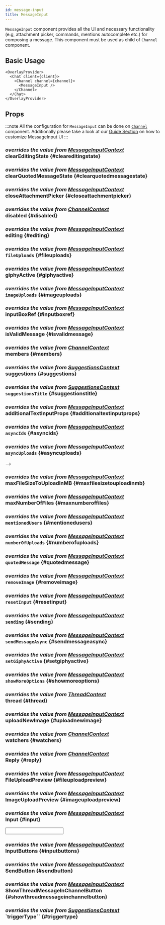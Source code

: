 ```yaml
---
id: message-input
title: MessageInput
---
```






`MessageInput` component provides all the UI and necessary functionality (e.g, attachment picker, commands, mentions autocomplete etc.) for composing a message.
This component must be used as child of `Channel` component.

## Basic Usage

```tsx
<OverlayProvider>
  <Chat client={client}>
    <Channel channel={channel}>
      <MessageInput />
    </Channel>
  </Chat>
</OverlayProvider>
```

## Props

:::note
All the configuration for `MessageInput` can be done on [`Channel`](../core-components/channel.mdx) component.
Additionally please take a look at our [Guide Section](../guides/message_input_customization.mdx) on how to customize MessageInput UI
:::

### <div class="label description">_overrides the value from [MessageInputContext](../contexts/message_input_context.mdx#cleareditingstate)_</div> clearEditingState {#cleareditingstate}

<ClearEditingState />

### <div class="label description">_overrides the value from [MessageInputContext](../contexts/message_input_context.mdx#clearquotedmessagestate)_</div> clearQuotedMessageState {#clearquotedmessagestate}

<ClearQuotedMessageState />

### <div class="label description">_overrides the value from [MessageInputContext](../contexts/message_input_context.mdx#closeattachmentpicker)_</div> closeAttachmentPicker {#closeattachmentpicker}

<CloseAttachmentPicker />

### <div class="label description">_overrides the value from [ChannelContext](../contexts/channel_context.mdx#disabled)_</div> disabled {#disabled}

<Disabled />

### <div class="label description">_overrides the value from [MessageInputContext](../contexts/message_input_context.mdx#editing)_</div> editing {#editing}

<Editing />

### <div class="label description">_overrides the value from [MessageInputContext](../contexts/message_input_context.mdx#fileuploads)_</div> `fileUploads` {#fileuploads}

<FileUploads />

### <div class="label description">_overrides the value from [MessageInputContext](../contexts/message_input_context.mdx#giphyactive)_</div> giphyActive {#giphyactive}

<GiphyActive />

### <div class="label description">_overrides the value from [MessageInputContext](../contexts/message_input_context.mdx#imageuploads)_</div> `imageUploads` {#imageuploads}

<ImageUploads />

### <div class="label description">_overrides the value from [MessageInputContext](../contexts/message_input_context.mdx#inputboxref)_</div> inputBoxRef {#inputboxref}

<InputBoxRef />

### <div class="label description">_overrides the value from [MessageInputContext](../contexts/message_input_context.mdx#isvalidmessage)_</div> isValidMessage {#isvalidmessage}

<IsValidMessage />

### <div class="label description">_overrides the value from [ChannelContext](../contexts/channel_context.mdx#members)_</div> members {#members}

<Members />

### <div class="label description">_overrides the value from [SuggestionsContext](../contexts/suggestions_context.mdx#suggestions)_</div> suggestions {#suggestions}

<Suggestions />

### <div class="label description">_overrides the value from [SuggestionsContext](../contexts/suggestions_context.mdx#suggestionstitle)_</div> `suggestionsTitle` {#suggestionstitle}

<SuggestionsTitle />

### <div class="label description">_overrides the value from [MessageInputContext](../contexts/message_input_context.mdx#additionaltextinputprops)_</div> additionalTextInputProps {#additionaltextinputprops}

<AdditionalTextInputProps />

### <div class="label description">_overrides the value from [MessageInputContext](../contexts/message_input_context.mdx#asyncids)_</div> `asyncIds` {#asyncids}

<AsyncIds />

### <div class="label description">_overrides the value from [MessageInputContext](../contexts/message_input_context.mdx#asyncuploads)_</div> `asyncUploads` {#asyncuploads}

<AsyncUploads /> -->

### <div class="label description">_overrides the value from [MessageInputContext](../contexts/message_input_context.mdx#maxfilesizetouploadinmb)_</div> maxFileSizeToUploadInMB {#maxfilesizetouploadinmb}

<MaxFileSizeToUploadInMB />

### <div class="label description">_overrides the value from [MessageInputContext](../contexts/message_input_context.mdx#maxnumberoffiles)_</div> maxNumberOfFiles {#maxnumberoffiles}

<MaxNumberOfFiles />

### <div class="label description">_overrides the value from [MessageInputContext](../contexts/message_input_context.mdx#mentionedusers)_</div> `mentionedUsers` {#mentionedusers}

<MentionedUsers />

### <div class="label description">_overrides the value from [MessageInputContext](../contexts/message_input_context.mdx#numberofuploads)_</div> `numberOfUploads` {#numberofuploads}

<NumberOfUploads />

### <div class="label description">_overrides the value from [MessageInputContext](../contexts/message_input_context.mdx#quotedmessage)_</div> `quotedMessage` {#quotedmessage}

<QuotedMessage />

### <div class="label description">_overrides the value from [MessageInputContext](../contexts/message_input_context.mdx#removeimage)_</div> `removeImage` {#removeimage}

<RemoveImage />

### <div class="label description">_overrides the value from [MessageInputContext](../contexts/message_input_context.mdx#resetinput)_</div> `resetInput` {#resetinput}

<ResetInput />

### <div class="label description">_overrides the value from [MessageInputContext](../contexts/message_input_context.mdx#sending)_</div> `sending` {#sending}

<Sending />

### <div class="label description">_overrides the value from [MessageInputContext](../contexts/message_input_context.mdx#sendmessageasync)_</div> `sendMessageAsync` {#sendmessageasync}

<SendMessageAsync />

### <div class="label description">_overrides the value from [MessageInputContext](../contexts/message_input_context.mdx#setgiphyactive)_</div> `setGiphyActive` {#setgiphyactive}

<SetGiphyActive />

### <div class="label description">_overrides the value from [MessageInputContext](../contexts/message_input_context.mdx#showmoreoptions)_</div> `showMoreOptions` {#showmoreoptions}

<ShowMoreOptions />

### <div class="label description">_overrides the value from [ThreadContext](../contexts/message_input_context.mdx#thread)_</div> thread {#thread}

<Thread />

### <div class="label description">_overrides the value from [MessageInputContext](../contexts/message_input_context.mdx#uploadnewimage)_</div> uploadNewImage {#uploadnewimage}

<UploadNewImage />

### <div class="label description">_overrides the value from [ChannelContext](../contexts/channel_context.mdx#watchers)_</div> watchers {#watchers}

<Watchers />

### <div class="label description">_overrides the value from [ChannelContext](../contexts/messages_context.mdx#reply)_</div> Reply {#reply}

<Reply />

### <div class="label description">_overrides the value from [MessageInputContext](../contexts/message_input_context.mdx#fileuploadpreview)_</div> FileUploadPreview {#fileuploadpreview}

<FileUploadPreview />

### <div class="label description">_overrides the value from [MessageInputContext](../contexts/message_input_context.mdx#imageuploadpreview)_</div> ImageUploadPreview {#imageuploadpreview}

<ImageUploadPreview />

### <div class="label description">_overrides the value from [MessageInputContext](../contexts/message_input_context.mdx#input)_</div> Input {#input}

<Input />

### <div class="label description">_overrides the value from [MessageInputContext](../contexts/message_input_context.mdx#inputbuttons)_</div> InputButtons {#inputbuttons}

<InputButtons />

### <div class="label description">_overrides the value from [MessageInputContext](../contexts/message_input_context.mdx#sendbutton)_</div> SendButton {#sendbutton}

<SendButton />

### <div class="label description">_overrides the value from [MessageInputContext](../contexts/message_input_context.mdx#showthreadmessageinchannelbutton)_</div> ShowThreadMessageInChannelButton {#showthreadmessageinchannelbutton}

<ShowThreadMessageInChannelButton />

### <div class="label description">_overrides the value from [SuggestionsContext](../contexts/suggestions_context.mdx#triggertype)_</div> `triggerType`` {#triggertype}

<TriggerType />
